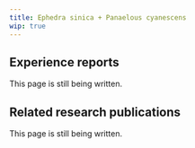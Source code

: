 ---
title: Ephedra sinica + Panaelous cyanescens
wip: true
---

## Experience reports

This page is still being written.

## Related research publications

This page is still being written.

